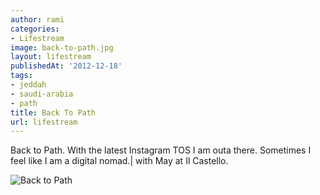 ```yaml
---
author: rami
categories:
- Lifestream
image: back-to-path.jpg
layout: lifestream
publishedAt: '2012-12-18'
tags:
- jeddah
- saudi-arabia
- path
title: Back To Path
url: lifestream
---
```


Back to Path. With the latest Instagram TOS I am outa there. Sometimes I feel like I am a digital nomad.| with May at Il Castello.

![Back to Path](/assets/images/content/lifestream/back-to-path.jpg)